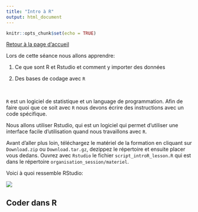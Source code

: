 ```yaml
---
title: "Intro à R"
output: html_document
---
```


```r
knitr::opts_chunk$set(echo = TRUE)
```


[Retour à la page d'accueil](https://scortijo.github.io/2021_L3_R/)




Lors de cette séance nous allons apprendre:

1. Ce que sont R et Rstudio et comment y importer des données

2. Des bases de codage avec ``R`` 

<br>

``R`` est un logiciel de statistique et un language de programmation. Afin de faire quoi que ce soit avec ``R`` nous devons écrire des instructions avec un code spécifique.

Nous allons utiliser Rstudio, qui est un logiciel qui permet d'utiliser une interface facile d'utilisation quand nous travaillons avec ``R``.


Avant d'aller plus loin, téléchargez le matériel de la formation en cliquant sur `Download.zip` ou `Download.tar.gz`, dezippez le répertoire et ensuite placer vous dedans. Ouvrez avec `Rstudio` le fichier `script_introR_lesson.R` qui est dans le répertoire `organisation_session/materiel`.

Voici à quoi ressemble RStudio:

![](http://www.datacarpentry.org/R-ecology-lesson/img/rstudio-screenshot.png)

## Coder dans R



